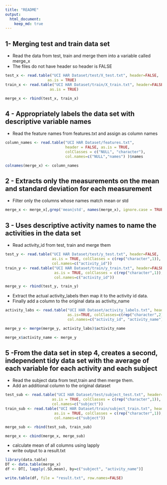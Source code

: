 ```yaml
---
title: "README"
output: 
  html_document:
    keep_md: true
---
```


## 1- Merging test and train data set

* Read the data from test, train and merge them into a variable called merge_x
* The files do not have header so header is FALSE

```r
test_x <- read.table("UCI HAR Dataset/test/X_test.txt", header=FALSE, 
                   as.is = TRUE)
train_x <- read.table("UCI HAR Dataset/train/X_train.txt", header=FALSE,
                    as.is = TRUE)

merge_x <- rbind(test_x, train_x)
```

## 4 - Appropriately labels the data set with descriptive variable names

* Read the feature names from features.txt and assign as column names

```r
column_names <- read.table("UCI HAR Dataset/features.txt", 
                           header = FALSE, as.is = TRUE, 
                           colClasses = c("NULL", "character"), 
                           col.names=c("NULL","names") )$names

colnames(merge_x) <- column_names
```

## 2 - Extracts only the measurements on the mean and standard deviation for each measurement

* Filter  only the columns whose names match mean or std 

```r
merge_x <- merge_x[,grep('mean|std', names(merge_x), ignore.case = TRUE)]
```

## 3 - Uses descriptive activity names to name the activities in the data set

* Read activity_id from test, train and merge them

```r
test_y <- read.table("UCI HAR Dataset/test/y_test.txt", header=FALSE,
                     as.is = TRUE, colClasses = c(rep("character",1)),
                     col.names=c("activity_id"))
train_y <- read.table("UCI HAR Dataset/train/y_train.txt", header=FALSE,
                      as.is = TRUE, colClasses = c(rep("character",1)),
                      col.names=c("activity_id"))

merge_y <- rbind(test_y, train_y)
```

* Extract the actual activity_labels then map it to the activity id data.
* Finally add a column to the original data as activity_name

```r
activity_labs <- read.table("UCI HAR Dataset/activity_labels.txt", header=FALSE,
                            as.is=TRUE, colClasses=c(rep("character",2)), 
                            col.names=c("activity_id", "activity_name"))

merge_y <- merge(merge_y, activity_labs)$activity_name

merge_x$activity_name <- merge_y
```

## 5 -From the data set in step 4, creates a second, independent tidy data set with the average of each variable for each activity and each subject

* Read the subject data from test,train and then merge them.
* Add an additional column to the original dataset

```r
test_sub <- read.table("UCI HAR Dataset/test/subject_test.txt", header=FALSE,
                     as.is = TRUE, colClasses = c(rep("character",1)),
                     col.names=c("subject"))
train_sub <- read.table("UCI HAR Dataset/train/subject_train.txt", header=FALSE,
                      as.is = TRUE, colClasses = c(rep("character",1)),
                      col.names=c("subject"))

merge_sub <- rbind(test_sub, train_sub)

merge_x <- cbind(merge_x, merge_sub)
```

* calculate mean of all columns using lapply
* write output to a result.txt

```r


library(data.table)
DT <- data.table(merge_x)
df <- DT[, lapply(.SD,mean), by=c("subject", "activity_name")]

write.table(df, file = "result.txt", row.names=FALSE)
```